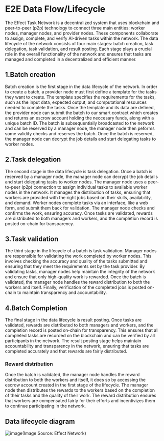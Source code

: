 # E2E Data Flow/Lifecycle
The Effect Task Network is a decentralized system that uses blockchain and peer-to-peer (p2p) technology to connect three main entities: worker nodes, manager nodes, and provider nodes. These components collaborate to assign, complete, and verify AI-driven tasks within the network. The data lifecycle of the network consists of four main stages: batch creation, task delegation, task validation, and result posting. Each stage plays a crucial role in the overall functionality of the network and ensures that tasks are managed and completed in a decentralized and efficient manner.

## 1.Batch creation
Batch creation is the first stage in the data lifecycle of the network.
In order to create a batch, a provider node must first define a template for the tasks they want to create. The template specifies the requirements for the tasks, such as the input data, expected output, and computational resources needed to complete the tasks. Once the template and its data are defined, the provider node can submit the batch to our smart contract which creates and returns an escrow account holding the neccesary funds, along with a unique batch ID. The batch is subsequentially broadcasted to the network and can be reserved by a manager node, the manager node then peforms some validity checks and reserves the batch. Once the batch is reserved, the manager node can decrypt the job details and start delegating tasks to worker nodes.

## 2.Task delegation
The second stage in the data lifecycle is task delegation.
Once a batch is reserved by a manager node, the manager node can decrypt the job details and start delegating tasks to worker nodes. The manager node uses a peer-to-peer (p2p) connection to assign individual tasks to available worker nodes in the network. It manages the distribution of tasks, ensuring that workers are provided with the right jobs based on their skills, availability, and demand. Worker nodes complete tasks via an interface, like a web form, and submit them back for validation. The manager node checks and confirms the work, ensuring accuracy. Once tasks are validated, rewards are distributed to both managers and workers, and the completion record is posted on-chain for transparency.

## 3.Task validation
The third stage in the lifecycle of a batch is task validation.
Manager nodes are responsible for validating the work completed by worker nodes. This involves checking the accuracy and quality of the tasks submitted and ensuring that they meet the requirements set by the task provider. By validating tasks, manager nodes help maintain the integrity of the network and ensure that only high-quality work is rewarded. Once the batch is validated, the manager node handles the reward distribution to both the workers and itself. Finally, verification of the completed jobs is posted on-chain to maintain transparency and accountability.

## 4.Batch Completion 
The final stage in the data lifecycle is result posting.
Once tasks are validated, rewards are distributed to both managers and workers, and the completion record is posted on-chain for transparency. This ensures that all completed tasks are recorded on the blockchain and can be verified by all participants in the network. The result posting stage helps maintain accountability and transparency in the network, ensuring that tasks are completed accurately and that rewards are fairly distributed.

### Reward distribution

Once the batch is validated, the manager node handles the reward distribution to both the workers and itself, it does so by accessing the escrow account created in the first stage of the lifecycle. The manager node then distributes the rewards to the workers based on the completion of their tasks and the quality of their work. The reward distribution ensures that workers are compensated fairly for their efforts and incentivizes them to continue participating in the network.

## Data lifecycle diagram

![image](../../diagrams/sequence.png)(Image Source: Effect Network)